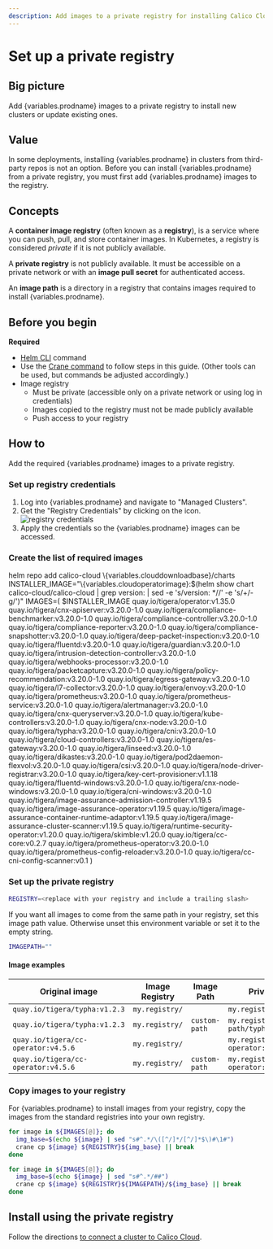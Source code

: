 ```yaml
---
description: Add images to a private registry for installing Calico Cloud on a cluster.
---
```



# Set up a private registry


## Big picture

Add {variables.prodname} images to a private registry to install new clusters or update existing ones.

## Value

In some deployments, installing {variables.prodname} in clusters from third-party repos is not an option. Before you can install {variables.prodname} from a private registry, you must first add {variables.prodname} images to the registry.

## Concepts

A **container image registry** (often known as a **registry**), is a service where you can push, pull, and store container images. In Kubernetes, a registry is considered _private_ if it is not publicly available.

A **private registry** is not publicly available. It must be accessible on a private network or with an **image pull secret** for authenticated access.

An **image path** is a directory in a registry that contains images required to install {variables.prodname}.

## Before you begin

**Required**

- [Helm CLI](https://helm.sh/docs/intro/install/) command
- Use the [Crane command](https://github.com/google/go-containerregistry/blob/main/cmd/crane/README.md) to follow steps in this guide. (Other tools can be used, but commands be adjusted accordingly.)
- Image registry
  - Must be private (accessible only on a private network or using log in credentials)
  - Images copied to the registry must not be made publicly  available
  - Push access to your registry

## How to

Add the required {variables.prodname} images to a private registry.

### Set up registry credentials

1. Log into {variables.prodname} and navigate to "Managed Clusters".
1. Get the "Registry Credentials" by clicking on the icon. ![registry credentials](/img/calico-cloud/private-registry-icon.png)
1. Apply the credentials so the {variables.prodname} images can be accessed.

### Create the list of required images

<CodeBlock language='bash'>
helm repo add calico-cloud \{variables.clouddownloadbase}/charts
INSTALLER_IMAGE="\{variables.cloudoperatorimage}:$(helm show chart calico-cloud/calico-cloud | grep version: | sed -e 's/version: *//' -e 's/+/-g/')"
IMAGES=(
$INSTALLER_IMAGE
quay.io/tigera/operator:v1.35.0
quay.io/tigera/cnx-apiserver:v3.20.0-1.0
quay.io/tigera/compliance-benchmarker:v3.20.0-1.0
quay.io/tigera/compliance-controller:v3.20.0-1.0
quay.io/tigera/compliance-reporter:v3.20.0-1.0
quay.io/tigera/compliance-snapshotter:v3.20.0-1.0
quay.io/tigera/deep-packet-inspection:v3.20.0-1.0
quay.io/tigera/fluentd:v3.20.0-1.0
quay.io/tigera/guardian:v3.20.0-1.0
quay.io/tigera/intrusion-detection-controller:v3.20.0-1.0
quay.io/tigera/webhooks-processor:v3.20.0-1.0
quay.io/tigera/packetcapture:v3.20.0-1.0
quay.io/tigera/policy-recommendation:v3.20.0-1.0
quay.io/tigera/egress-gateway:v3.20.0-1.0
quay.io/tigera/l7-collector:v3.20.0-1.0
quay.io/tigera/envoy:v3.20.0-1.0
quay.io/tigera/prometheus:v3.20.0-1.0
quay.io/tigera/prometheus-service:v3.20.0-1.0
quay.io/tigera/alertmanager:v3.20.0-1.0
quay.io/tigera/cnx-queryserver:v3.20.0-1.0
quay.io/tigera/kube-controllers:v3.20.0-1.0
quay.io/tigera/cnx-node:v3.20.0-1.0
quay.io/tigera/typha:v3.20.0-1.0
quay.io/tigera/cni:v3.20.0-1.0
quay.io/tigera/cloud-controllers:v3.20.0-1.0
quay.io/tigera/es-gateway:v3.20.0-1.0
quay.io/tigera/linseed:v3.20.0-1.0
quay.io/tigera/dikastes:v3.20.0-1.0
quay.io/tigera/pod2daemon-flexvol:v3.20.0-1.0
quay.io/tigera/csi:v3.20.0-1.0
quay.io/tigera/node-driver-registrar:v3.20.0-1.0
quay.io/tigera/key-cert-provisioner:v1.1.18
quay.io/tigera/fluentd-windows:v3.20.0-1.0
quay.io/tigera/cnx-node-windows:v3.20.0-1.0
quay.io/tigera/cni-windows:v3.20.0-1.0
quay.io/tigera/image-assurance-admission-controller:v1.19.5
quay.io/tigera/image-assurance-operator:v1.19.5
quay.io/tigera/image-assurance-container-runtime-adaptor:v1.19.5
quay.io/tigera/image-assurance-cluster-scanner:v1.19.5
quay.io/tigera/runtime-security-operator:v1.20.0
quay.io/tigera/skimble:v1.20.0
quay.io/tigera/cc-core:v0.2.7
quay.io/tigera/prometheus-operator:v3.20.0-1.0
quay.io/tigera/prometheus-config-reloader:v3.20.0-1.0
quay.io/tigera/cc-cni-config-scanner:v0.1
)
</CodeBlock>

### Set up the private registry

```bash
REGISTRY=<replace with your registry and include a trailing slash>
```

If you want all images to come from the same path in your registry, set this image path value. Otherwise unset this environment variable or set it to the empty string.

```bash
IMAGEPATH=""
```

#### Image examples

| Original image                                                            | Image Registry | Image Path    | Private registry image                               |
| ------------------------------------------------------------------------- | -------------- | ------------- | ---------------------------------------------------- |
| `quay.io/tigera/typha:v1.2.3`                                             | `my.registry/` |               | `my.registry/tigera/typha:v1.2.3`                    |
| `quay.io/tigera/typha:v1.2.3`                                             | `my.registry/` | `custom-path` | `my.registry/custom-path/typha:v1.2.3`               |
| `quay.io/tigera/cc-operator:v4.5.6`                                       | `my.registry/` |               | `my.registry/tigera/cc-operator:v4.5.6`              |
| `quay.io/tigera/cc-operator:v4.5.6`                                       | `my.registry/` | `custom-path` | `my.registry/custom-path/cc-operator:v4.5.6`         |

### Copy images to your registry

For {variables.prodname} to install images from your registry, copy the images from the standard registries into your own registry.

<Tabs>
<TabItem label="Registry only" value="Registry only-0">

```bash
for image in ${IMAGES[@]}; do
  img_base=$(echo ${image} | sed "s#^.*/\([^/]*/[^/]*$\)#\1#")
  crane cp ${image} ${REGISTRY}${img_base} || break
done
```

</TabItem>
<TabItem label="Registry and ImagePath" value="Registry and ImagePath-1">

```bash
for image in ${IMAGES[@]}; do
  img_base=$(echo ${image} | sed "s#^.*/##")
  crane cp ${image} ${REGISTRY}${IMAGEPATH}/${img_base} || break
done
```

</TabItem>
</Tabs>

## Install using the private registry

Follow the directions [to connect a cluster to Calico Cloud](install-cluster.mdx).

